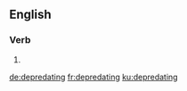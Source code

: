 ==English==

===Verb===
{{head|en|present participle}}

# {{present participle of|depredate|lang=en|nocat=1}}

[[de:depredating]]
[[fr:depredating]]
[[ku:depredating]]